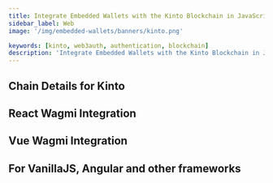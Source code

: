 ```yaml
---
title: Integrate Embedded Wallets with the Kinto Blockchain in JavaScript
sidebar_label: Web
image: '/img/embedded-wallets/banners/kinto.png'

keywords: [kinto, web3auth, authentication, blockchain]
description: 'Integrate Embedded Wallets with the Kinto Blockchain in JavaScript | Embedded Wallets'
---
```



<SEO
  title="Integrate Embedded Wallets with the Kinto Blockchain in JavaScript"
  description="Integrate Embedded Wallets with the Kinto Blockchain in JavaScript | Embedded Wallets"
  image="https://docs.metamask.io/img/embedded-wallets/banners/kinto.png"
  slug="/embedded-wallets/connect-blockchain/evm/kinto/web"
/>

## Chain Details for Kinto

<ChainDetailsKinto />

## React Wagmi Integration

<ReactWagmiIntegration />

## Vue Wagmi Integration

<VueWagmiIntegration />

## For VanillaJS, Angular and other frameworks

<JsBlockchainMethods />
